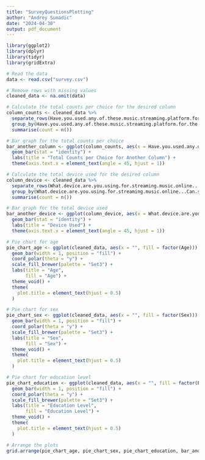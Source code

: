 ```yaml
---
title: "SurveyQuestionsPlotting"
author: "Andrey Sumadic"
date: "2024-04-30"
output: pdf_document
---
```


```r
library(ggplot2)
library(dplyr)
library(tidyr)
library(gridExtra)
```



```r
# Read the data
data <- read.csv("survey.csv")

# Remove rows with missing values
cleaned_data <- na.omit(data)
```



```r
# Calculate the total counts per choice for the desired column
column_counts <- cleaned_data %>%
  separate_rows(Have.you.used.any.of.these.music.streaming.platform.for.the.past.week...Can.select.multiple., sep = ", ") %>%
  group_by(Have.you.used.any.of.these.music.streaming.platform.for.the.past.week...Can.select.multiple.) %>%
  summarise(count = n())

# Bar graph for the total counts per choice
bar_another_column <- ggplot(column_counts, aes(x = Have.you.used.any.of.these.music.streaming.platform.for.the.past.week...Can.select.multiple., y = count)) +
  geom_bar(stat = "identity") +
  labs(title = "Total Counts per Choice for Another Column") +
  theme(axis.text.x = element_text(angle = 45, hjust = 1))

# Calculate the total device used for the desired column
column_device <- cleaned_data %>%
  separate_rows(What.device.are.you.using.for.streaming.music.online...Can.select.multiple., sep = ", ") %>%
  group_by(What.device.are.you.using.for.streaming.music.online...Can.select.multiple.) %>%
  summarise(count = n())

# Bar graph for the total device used
bar_another_device <- ggplot(column_device, aes(x = What.device.are.you.using.for.streaming.music.online...Can.select.multiple., y = count)) +
  geom_bar(stat = "identity") +
  labs(title = "Device Used") +
  theme(axis.text.x = element_text(angle = 45, hjust = 1))

# Pie chart for age 
pie_chart_age <- ggplot(cleaned_data, aes(x = "", fill = factor(Age))) +
  geom_bar(width = 1, position = "fill") +
  coord_polar(theta = "y") +
  scale_fill_brewer(palette = "Set3") +
  labs(title = "Age",
       fill = "Age") +
  theme_void() +
  theme(
    plot.title = element_text(hjust = 0.5)
  )

# Pie chart for sex 
pie_chart_sex <- ggplot(cleaned_data, aes(x = "", fill = factor(Sex))) +
  geom_bar(width = 1, position = "fill") +
  coord_polar(theta = "y") +
  scale_fill_brewer(palette = "Set3") +
  labs(title = "Sex",
       fill = "Sex") +
  theme_void() +
  theme(
    plot.title = element_text(hjust = 0.5)
  )

# Pie chart for education level 
pie_chart_education <- ggplot(cleaned_data, aes(x = "", fill = factor(Education_level))) +
  geom_bar(width = 1, position = "fill") +
  coord_polar(theta = "y") +
  scale_fill_brewer(palette = "Set3") +
  labs(title = "Education Level",
       fill = "Education Level") +
  theme_void() +
  theme(
    plot.title = element_text(hjust = 0.5)
  )
```



```r
# Arrange the plots
grid.arrange(pie_chart_age, pie_chart_sex, pie_chart_education, bar_another_column, bar_another_device, nrow = 2)
```